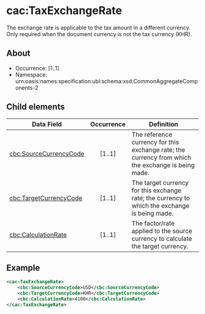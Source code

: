 # cac:TaxExchangeRate
The exchange rate is applicable to the tax amount in a different currency. Only required when the document currency is not the tax currency (KHR).

## About
* Occurrence: [1..1]
* Namespace: urn:oasis:names:specification:ubl:schema:xsd:CommonAggregateComponents-2

## Child elements

| Data Field                                    | Occurrence | Definition |
|-----------------------------------------------|:----------:|------------|
| [cbc:SourceCurrencyCode](./tax-exchange-rate/source-currency-code.mdx)        |   [1..1]   | The reference currency for this exchange rate; the currency from which the exchange is being made. |
| [cbc:TargetCurrencyCode](./tax-exchange-rate/target-currency-code.mdx)        |   [1..1]   | The target currency for this exchange rate; the currency to which the exchange is being made. |
| [cbc:CalculationRate](./tax-exchange-rate/calculation-rate.mdx)              |   [1..1]   | The factor/rate applied to the source currency to calculate the target currency. |

## Example
```xml
<cac:TaxExchangeRate>
    <cbc:SourceCurrencyCode>USD</cbc:SourceCurrencyCode>
    <cbc:TargetCurrencyCode>KHR</cbc:TargetCurrencyCode>
    <cbc:CalculationRate>4100</cbc:CalculationRate>
</cac:TaxExchangeRate>
```